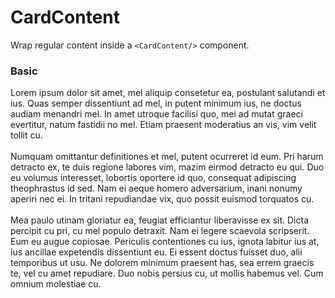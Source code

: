 
<Meta title="Components/Cards/CardContent" component={CardContent} />

# CardContent

Wrap regular content inside a `<CardContent/>` component.

<Props of={CardContent} />

### Basic
<Preview>
    <Story name="basic" >
        <Card>
            <CardContent>
                Lorem ipsum dolor sit amet, mel aliquip consetetur ea, postulant salutandi et ius.
                Quas semper dissentiunt ad mel, in putent minimum ius, ne doctus audiam menandri mel.
                In amet utroque facilisi quo, mei ad mutat graeci evertitur, natum fastidii no mel.
                Etiam praesent moderatius an vis, vim velit tollit cu.<br /><br />
                Numquam omittantur definitiones et mel, putent ocurreret id eum.
                Pri harum detracto ex, te duis regione labores vim, mazim eirmod detracto eu qui.
                Duo eu volumus interesset, lobortis oportere id quo, consequat adipiscing theophrastus id sed.
                Nam ei aeque homero adversarium, inani nonumy aperiri nec ei.
                In tritani repudiandae vix, quo possit euismod torquatos cu.<br /><br />
                Mea paulo utinam gloriatur ea, feugiat efficiantur liberavisse ex sit.
                Dicta percipit cu pri, cu mel populo detraxit. Nam ei legere scaevola scripserit.
                Eum eu augue copiosae.
                Periculis contentiones cu ius, ignota labitur ius at, ius ancillae expetendis dissentiunt eu.
                Ei essent doctus fuisset duo, alii temporibus ut usu.
                Ne dolorem minimum praesent has, sea errem graecis te, vel cu amet repudiare.
                Duo nobis persius cu, ut mollis habemus vel. Cum omnium molestiae cu.
            </CardContent>
        </Card>
    </Story>
</Preview>
